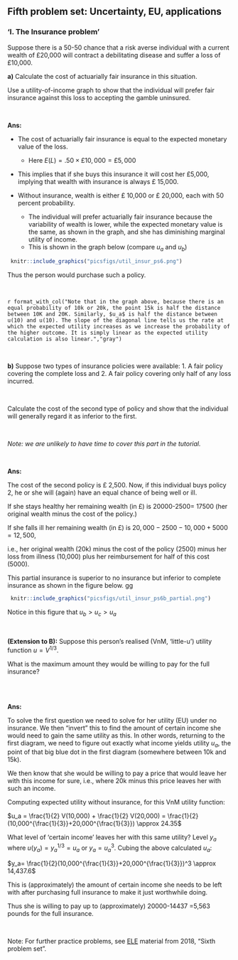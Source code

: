 ## Fifth problem set: Uncertainty, EU, applications {-}


### 'I. The Insurance problem' {-}

Suppose there is a 50-50 chance that a risk averse individual with a current wealth of £20,000 will contract a debilitating disease and suffer a loss of £10,000.

**a)** Calculate the cost of actuarially fair insurance in this situation.

Use a utility-of-income graph to show that the individual will prefer fair insurance against this loss to accepting the gamble uninsured.


\

**Ans:**


- The cost of actuarially fair insurance is equal to the expected monetary value of the loss.
    - Here $E(L) = .50 \times £ 10,000 = £ 5,000$

- This implies that if she buys this insurance it will cost her £5,000, implying that wealth with insurance is always £ 15,000.

- Without insurance, wealth is either £ 10,000 or £ 20,000, each with 50 percent probability.
    - The individual will prefer actuarially fair insurance because the variability of wealth is lower, while the expected monetary value is the same, as shown in the graph, and she has diminishing marginal utility of income.
    - This is shown in the graph below (compare $u_a$ and $u_b$)

```r
 knitr::include_graphics("picsfigs/util_insur_ps6.png")
```

Thus the person would purchase such a policy.

<br> \bigskip

`r format_with_col("Note that in the graph above, because there is an equal probability of 10k or 20k, the point 15k is half the distance between 10K and 20K. Similarly, $u_a$ is half the distance between u(10) and u(10). The slope of the diagonal line tells us the rate at which the expected utility increases as we increase the probability of the higher outcome. It is simply linear as the expected utility calculation is also linear.","gray")`

<!---
```r
 knitr::include_graphics("picsfigs/utilofincome.png")
```
-->

\


**b)** Suppose two types of insurance policies were available: 1. A fair policy covering the complete loss and 2. A fair policy covering only half of any loss incurred.

\

Calculate the cost of the second type of policy and show that the individual will generally regard it as inferior to the first.

\

*Note: we are unlikely to have time to cover this part in the tutorial.*


\

**Ans:**

<!---
(*Part b NOT to be covered in tutorial unless there is a strong demand and time permits*)
-->

The cost of the second policy is £ 2,500. Now, if this individual buys policy 2, he or she will (again) have an equal chance of being well or ill.

If she stays healthy her remaining  wealth (in £) is 20000-2500= 17500 (her original wealth minus the cost of the policy.)

If she  falls ill  her remaining  wealth (in £) is $20,000 - 2500- 10,000 +5000 = 12,500$,

i.e., her original wealth (20k) minus the cost of the policy (2500) minus her loss from illness (10,000) plus her reimbursement for half of this cost (5000).

This partial insurance is superior to no insurance but inferior to complete insurance as shown in the figure below.
gg
```r
 knitr::include_graphics("picsfigs/util_insur_ps6b_partial.png")
```

Notice in this figure that $u_b>u_c>u_a$





<br> \bigskip

**(Extension to B):** Suppose this person's realised (VnM, 'little-u') utility function $u = V^{1/3}$.

What is the maximum amount they would be willing to pay for the full insurance?

\
\

**Ans:**

To solve the first question we need to solve for her utility (EU) under no insurance. We then "invert" this to find the amount of certain income she would need to gain the same utility as this.  In other words, returning to the first diagram, we need to figure out exactly what income yields utility $u_a$, the point of that big blue dot in the first diagram (somewhere between 10k and 15k).

We then know that she would be willing to pay a price that would leave her with this income for sure, i.e., where 20k minus this price leaves her with such an income.

Computing expected utility without insurance, for this VnM utility function:

$u_a = \frac{1}{2}  V(10,000) + \frac{1}{2}  V(20,000) = \frac{1}{2}(10,000^{\frac{1}{3}}+20,000^{\frac{1}{3}}) \approx 24.35$

 What level of 'certain income'  leaves  her with this same utility? Level $y_a$ where $u(y_a)=y_a^{1/3} = u_a$ or $y_a=u_a^3$. Cubing the above  calculated $u_a$:

$y_a= \frac{1}{2}(10,000^{\frac{1}{3}}+20,000^{\frac{1}{3}})^3 \approx 14,437.6$

This is (approximately) the amount of certain income she needs to be left with after purchasing full insurance to make it just worthwhile doing.

Thus she is willing to pay up to (approximately) 20000-14437 =5,563 pounds for the full insurance.


<br> \bigskip

Note: For further practice problems, see [ELE](https://vle.exeter.ac.uk/course/view.php?id=7890#section-5) material from 2018, "Sixth problem set".
